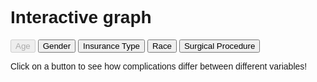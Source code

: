 # Interactive graph

<style>
  * {
    font-family: sans-serif;
  }
</style> 

<div id="plot">
</div>
<script src="https://d3js.org/d3.v5.min.js"></script>
<script src="scripts/myscript.js"></script>

<button value='0' id="buttonTable1" disabled>Age</button>
<button value='1' id="buttonTable2">Gender</button>
<button value='2' id="buttonTable3">Insurance Type</button>
<button value='3' id="buttonTable4">Race</button>
<button value='4' id="buttonTable5">Surgical Procedure</button>
<p>Click on a button to see how complications differ between different variables!<p>


